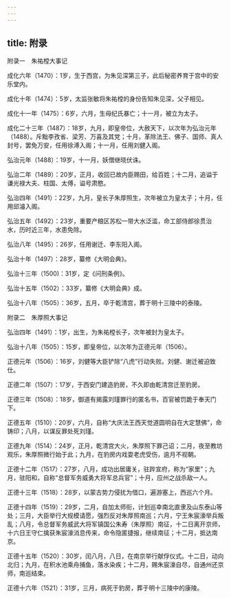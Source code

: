 ```yaml
---
---
---
```

title: 附录
---



附录一　朱祐樘大事记


成化六年（1470）：1岁，生于西宫，为朱见深第三子，此后秘密养育于宫中的安乐堂内。

成化十年（1474）：5岁，太监张敏将朱祐樘的身份告知朱见深，父子相见。

成化十一年（1475）：6岁，六月，生母纪氏暴亡；十一月，被立为太子。

成化二十三年（1487）：18岁，九月，即皇帝位，大赦天下，以次年为弘治元年（1488）。斥黜李孜省、梁芳、万喜及其党；十月，革除法王、佛子、国师、真人封号，罢免万安，任用徐溥入阁；十一月，任用刘健入阁。

弘治元年（1488）：19岁，十一月，妖僧继晓伏诛。

弘治二年（1489）：20岁，正月，收回已故内臣赐田，给百姓；十二月，追谥于谦光禄大夫、柱国、太傅，谥号肃愍。

弘治四年（1491）：22岁，九月，皇长子朱厚照生，次年被立为皇太子；十月，任用邱濬入阁。

弘治五年（1492）：23岁，重要产粮区苏松一带大水泛滥，命工部侍郎徐贯治水，历时近三年，水患免除。

弘治八年（1495）：26岁，任用谢迁、李东阳入阁。

弘治十年（1497）：28岁，纂修《大明会典》。

弘治十三年（1500)：31岁，定《问刑条例》。

弘治十五年（1502）：33岁，纂修《大明会典》成。

弘治十八年（1505）：36岁，五月，卒于乾清宫，葬于明十三陵中的泰陵。





附录二　朱厚照大事记


弘治四年（1491）：1岁，出生，为朱祐樘长子，次年被封为皇太子。

弘治十八年（1505）：15岁，即皇帝位，以次年为正德元年（1506）。

正德元年（1506）：16岁，刘健等大臣铲除“八虎”行动失败。刘健、谢迁被迫致仕。

正德二年（1507）：17岁，于西安门建造豹房，不久即由乾清宫迁至豹房。

正德三年（1508）：18岁，御道有揭露刘瑾罪行的匿名书，百官被罚跪于奉天门下。

正德五年（1510）：20岁，六月，自称“大庆法王西天觉道圆明自在大定慧佛”，命铸印；八月，以谋反罪处死刘瑾。

正德九年（1514）：24岁，正月，乾清宫大火，朱厚照下罪己诏；二月，夜至教坊观乐，朱厚照微行始于此；九月，在豹房内戏耍老虎受伤，逾月不视朝。

正德十二年（1517）：27岁，八月，成功出居庸关，驻跸宣府，称为“家里”；九月，驻阳和，自称“总督军务威勇大将军总兵官”；十月，应州之战杀敌一人。

正德十三年（1518）：28岁，以蒙古势力侵扰为借口，遍游塞上，西巡六个月。

正德十四年（1519）：29岁，二月，自加太师衔，计划巡幸南北直隶及山东泰山等处；三月，大臣举行大规模请愿，强烈反对朱厚照南巡；六月，宁王朱宸濠举兵叛乱；八月，令总督军务威武大将军镇国公朱寿（朱厚照）南征，十二日离开京师，十六日王守仁擒获朱宸濠消息传来，命令隐匿捷报，继续南征；十二月，抵达南京。

正德十五年（1520）：30岁，闰八月，八日，在南京举行献俘仪式。十二日，动向北归；九月，在积水池乘舟捕鱼，落水染疾；十二月，赐朱宸濠自尽，自通州还京师，南巡结束。

正德十六年（1521）：31岁，三月，病死于豹房，葬于明十三陵中的康陵。
